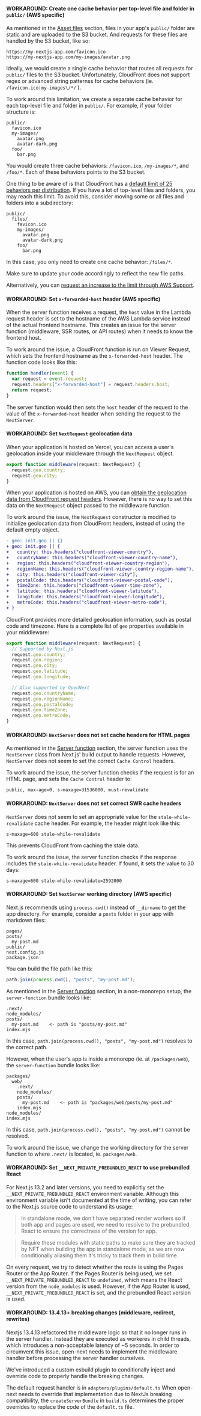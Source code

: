#### WORKAROUND: Create one cache behavior per top-level file and folder in `public/` (AWS specific)

As mentioned in the [Asset files](#asset-files) section, files in your app's `public/` folder are static and are uploaded to the S3 bucket. And requests for these files are handled by the S3 bucket, like so:

```
https://my-nextjs-app.com/favicon.ico
https://my-nextjs-app.com/my-images/avatar.png
```

Ideally, we would create a single cache behavior that routes all requests for `public/` files to the S3 bucket. Unfortunately, CloudFront does not support regex or advanced string patternss for cache behaviors (ie. `/favicon.ico|my-images\/*/` ).

To work around this limitation, we create a separate cache behavior for each top-level file and folder in `public/`. For example, if your folder structure is:

```
public/
  favicon.ico
  my-images/
    avatar.png
    avatar-dark.png
  foo/
    bar.png
```

You would create three cache behaviors: `/favicon.ico`, `/my-images/*`, and `/foo/*`. Each of these behaviors points to the S3 bucket.

One thing to be aware of is that CloudFront has a [default limit of 25 behaviors per distribution](https://docs.aws.amazon.com/AmazonCloudFront/latest/DeveloperGuide/cloudfront-limits.html#limits-web-distributions). If you have a lot of top-level files and folders, you may reach this limit. To avoid this, consider moving some or all files and folders into a subdirectory:

```
public/
  files/
    favicon.ico
    my-images/
      avatar.png
      avatar-dark.png
    foo/
      bar.png
```

In this case, you only need to create one cache behavior: `/files/*`.

Make sure to update your code accordingly to reflect the new file paths.

Alternatively, you can [request an increase to the limit through AWS Support](https://console.aws.amazon.com/support/home#/case/create?issueType=service-limit-increase&limitType=service-code-cloudfront-distributions).

#### WORKAROUND: Set `x-forwarded-host` header (AWS specific)

When the server function receives a request, the `host` value in the Lambda request header is set to the hostname of the AWS Lambda service instead of the actual frontend hostname. This creates an issue for the server function (middleware, SSR routes, or API routes) when it needs to know the frontend host.

To work around the issue, a CloudFront function is run on Viewer Request, which sets the frontend hostname as the `x-forwarded-host` header. The function code looks like this:

```ts
function handler(event) {
  var request = event.request;
  request.headers["x-forwarded-host"] = request.headers.host;
  return request;
}
```

The server function would then sets the `host` header of the request to the value of the `x-forwarded-host` header when sending the request to the `NextServer`.

#### WORKAROUND: Set `NextRequest` geolocation data

When your application is hosted on Vercel, you can access a user's geolocation inside your middleware through the `NextRequest` object.

```ts
export function middleware(request: NextRequest) {
  request.geo.country;
  request.geo.city;
}
```

When your application is hosted on AWS, you can [obtain the geolocation data from CloudFront request headers](https://docs.aws.amazon.com/AmazonCloudFront/latest/DeveloperGuide/adding-cloudfront-headers.html#cloudfront-headers-viewer-location). However, there is no way to set this data on the `NextRequest` object passed to the middleware function.

To work around the issue, the `NextRequest` constructor is modified to initialize geolocation data from CloudFront headers, instead of using the default empty object.

```diff
- geo: init.geo || {}
+ geo: init.geo || {
+   country: this.headers("cloudfront-viewer-country"),
+   countryName: this.headers("cloudfront-viewer-country-name"),
+   region: this.headers("cloudfront-viewer-country-region"),
+   regionName: this.headers("cloudfront-viewer-country-region-name"),
+   city: this.headers("cloudfront-viewer-city"),
+   postalCode: this.headers("cloudfront-viewer-postal-code"),
+   timeZone: this.headers("cloudfront-viewer-time-zone"),
+   latitude: this.headers("cloudfront-viewer-latitude"),
+   longitude: this.headers("cloudfront-viewer-longitude"),
+   metroCode: this.headers("cloudfront-viewer-metro-code"),
+ }
```

CloudFront provides more detailed geolocation information, such as postal code and timezone. Here is a complete list of `geo` properties available in your middleware:

```ts
export function middleware(request: NextRequest) {
  // Supported by Next.js
  request.geo.country;
  request.geo.region;
  request.geo.city;
  request.geo.latitude;
  request.geo.longitude;

  // Also supported by OpenNext
  request.geo.countryName;
  request.geo.regionName;
  request.geo.postalCode;
  request.geo.timeZone;
  request.geo.metroCode;
}
```

#### WORKAROUND: `NextServer` does not set cache headers for HTML pages

As mentioned in the [Server function](#server-lambda-function) section, the server function uses the `NextServer` class from Next.js' build output to handle requests. However, `NextServer` does not seem to set the correct `Cache Control` headers.

To work around the issue, the server function checks if the request is for an HTML page, and sets the `Cache Control` header to:

```
public, max-age=0, s-maxage=31536000, must-revalidate
```

#### WORKAROUND: `NextServer` does not set correct SWR cache headers

`NextServer` does not seem to set an appropriate value for the `stale-while-revalidate` cache header. For example, the header might look like this:

```
s-maxage=600 stale-while-revalidate
```

This prevents CloudFront from caching the stale data.

To work around the issue, the server function checks if the response includes the `stale-while-revalidate` header. If found, it sets the value to 30 days:

```
s-maxage=600 stale-while-revalidate=2592000
```

#### WORKAROUND: Set `NextServer` working directory (AWS specific)

Next.js recommends using `process.cwd()` instead of `__dirname` to get the app directory. For example, consider a `posts` folder in your app with markdown files:

```
pages/
posts/
  my-post.md
public/
next.config.js
package.json
```

You can build the file path like this:

```ts
path.join(process.cwd(), "posts", "my-post.md");
```

As mentioned in the [Server function](#server-lambda-function) section, in a non-monorepo setup, the `server-function` bundle looks like:

```
.next/
node_modules/
posts/
  my-post.md    <- path is "posts/my-post.md"
index.mjs
```

In this case, `path.join(process.cwd(), "posts", "my-post.md")` resolves to the correct path.

However, when the user's app is inside a monorepo (ie. at `/packages/web`), the `server-function` bundle looks like:

```
packages/
  web/
    .next/
    node_modules/
    posts/
      my-post.md    <- path is "packages/web/posts/my-post.md"
    index.mjs
node_modules/
index.mjs
```

In this case, `path.join(process.cwd(), "posts", "my-post.md")` cannot be resolved.

To work around the issue, we change the working directory for the server function to where `.next/` is located, ie. `packages/web`.

#### WORKAROUND: Set `__NEXT_PRIVATE_PREBUNDLED_REACT` to use prebundled React

For Next.js 13.2 and later versions, you need to explicitly set the `__NEXT_PRIVATE_PREBUNDLED_REACT` environment variable. Although this environment variable isn't documented at the time of writing, you can refer to the Next.js source code to understand its usage:

> In standalone mode, we don't have separated render workers so if both app and pages are used, we need to resolve to the prebundled React to ensure the correctness of the version for app.

> Require these modules with static paths to make sure they are tracked by NFT when building the app in standalone mode, as we are now conditionally aliasing them it's tricky to track them in build time.

On every request, we try to detect whether the route is using the Pages Router or the App Router. If the Pages Router is being used, we set `__NEXT_PRIVATE_PREBUNDLED_REACT` to `undefined`, which means the React version from the `node_modules` is used. However, if the App Router is used, `__NEXT_PRIVATE_PREBUNDLED_REACT` is set, and the prebundled React version is used.

#### WORKAROUND: 13.4.13+ breaking changes (middleware, redirect, rewrites)

Nextjs 13.4.13 refactored the middleware logic so that it no longer runs in the server handler. Instead they are executed as workeres in child threads, which introduces a non-acceptable latency of ~5 seconds. In order to circumvent this issue, open-next needs to implement the middleware handler before processing the server handler ourselves.

We've introduced a custom esbuild plugin to conditionally inject and override code to properly handle the breaking changes.

The default request handler is in `adapters/plugins/default.ts`
When open-next needs to override that implementation due to NextJs breaking compatibility, the `createServerBundle` in `build.ts` determines the proper overrides to replace the code of the `default.ts` file.